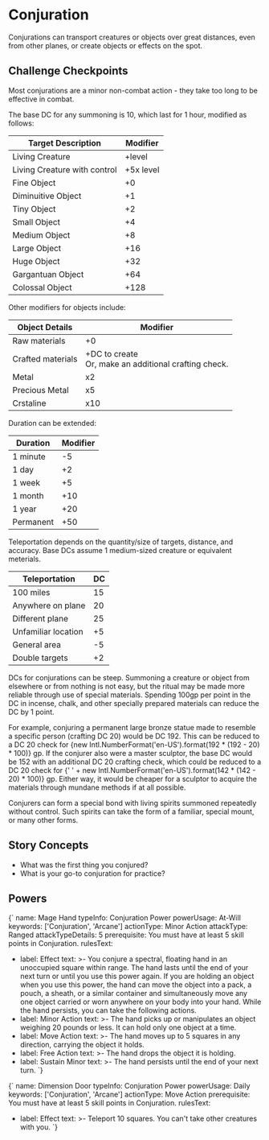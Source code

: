 
# Conjuration

Conjurations can transport creatures or objects over great distances, even from
other planes, or create objects or effects on the spot.

## Challenge Checkpoints

Most conjurations are a minor non-combat action - they take too long to be
effective in combat.

The base DC for any summoning is 10, which last for 1 hour, modified as follows:

| Target Description | Modifier |
| ----------- | -------- |
| Living Creature | +level |
| Living Creature with control | +5x level |
| Fine Object | +0 |
| Diminuitive Object | +1 |
| Tiny Object | +2 |
| Small Object | +4 |
| Medium Object | +8 |
| Large Object | +16 |
| Huge Object | +32 |
| Gargantuan Object | +64 |
| Colossal Object | +128 |

Other modifiers for objects include:

| Object Details | Modifier |
| -------------- | -------- |
| Raw materials | +0 |
| Crafted materials | +DC to create<br/>Or, make an additional crafting check. |
| Metal | x2 |
| Precious Metal | x5 |
| Crstaline | x10 |

Duration can be extended:

| Duration | Modifier |
| -------- | -------- |
| 1 minute | -5 |
| 1 day | +2 |
| 1 week | +5 |
| 1 month | +10 |
| 1 year | +20 |
| Permanent | +50 |

Teleportation depends on the quantity/size of targets, distance, and accuracy.
Base DCs assume 1 medium-sized creature or equivalent meterials.

| Teleportation | DC |
| ------------- | -------- |
| 100 miles | 15 |
| Anywhere on plane | 20 |
| Different plane | 25 |
| Unfamiliar location | +5 |
| General area | -5 |
| Double targets | +2 |

DCs for conjurations can be steep. Summoning a creature or object from elsewhere
or from nothing is not easy, but the ritual may be made more reliable through
use of special materials. Spending 100gp per point in the DC in incense, chalk,
and other specially prepared materials can reduce the DC by 1 point.

<p>For example, conjuring a permanent large bronze statue made to resemble a
specific person (crafting DC 20) would be DC 192. This can be reduced to a DC 20
check for {new Intl.NumberFormat('en-US').format(192 * (192 - 20) * 100)} gp. If
the conjurer also were a master sculptor, the base DC would be 152 with an
additional DC 20 crafting check, which could be reduced to a DC 20 check for
{' ' + new Intl.NumberFormat('en-US').format(142 * (142 - 20) * 100)} gp. Either way,
it would be cheaper for a sculptor to acquire the materials through mundane
methods if at all possible.</p>

Conjurers can form a special bond with living spirits summoned repeatedly
without control. Such spirits can take the form of a familiar, special mount, or
many other forms.

## Story Concepts

- What was the first thing you conjured?
- What is your go-to conjuration for practice?

## Powers

<Power>{`
name: Mage Hand
typeInfo: Conjuration Power
powerUsage: At-Will
keywords: ['Conjuration', 'Arcane']
actionType: Minor Action
attackType: Ranged
attackTypeDetails: 5
prerequisite: You must have at least 5 skill points in Conjuration.
rulesText:
- label: Effect
  text: >-
    You conjure a spectral, floating hand in an unoccupied square within range.
    The hand lasts until the end of your next turn or until you use this power
    again. If you are holding an object when you use this power, the hand can
    move the object into a pack, a pouch, a sheath, or a similar container and
    simultaneously move any one object carried or worn anywhere on your body
    into your hand. While the hand persists, you can take the following actions.
- label: Minor Action
  text: >-
    The hand picks up or manipulates an object weighing 20 pounds or less. It
    can hold only one object at a time.
- label: Move Action
  text: >-
    The hand moves up to 5 squares in any direction, carrying the object it
    holds.
- label: Free Action
  text: >-
    The hand drops the object it is holding.
- label: Sustain Minor
  text: >-
    The hand persists until the end of your next turn.
`}</Power>

<Power>{`
name: Dimension Door
typeInfo: Conjuration Power
powerUsage: Daily
keywords: ['Conjuration', 'Arcane']
actionType: Move Action
prerequisite: You must have at least 5 skill points in Conjuration.
rulesText:
- label: Effect
  text: >-
    Teleport 10 squares. You can't take other creatures with you.
`}</Power>
